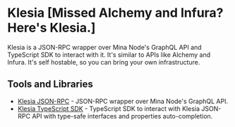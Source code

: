 # Klesia [Missed Alchemy and Infura? Here's Klesia.]

Klesia is a JSON-RPC wrapper over Mina Node's GraphQL API and TypeScript SDK to interact with it. It's similar to APIs like Alchemy and Infura. It's self hostable, so you can bring your own infrastructure.

## Tools and Libraries

- [Klesia JSON-RPC](/klesia/rpc) - JSON-RPC wrapper over Mina Node's GraphQL API.
- [Klesia TypeScript SDK](/klesia/sdk) - TypeScript SDK to interact with Klesia JSON-RPC API with type-safe interfaces and properties auto-completion.
